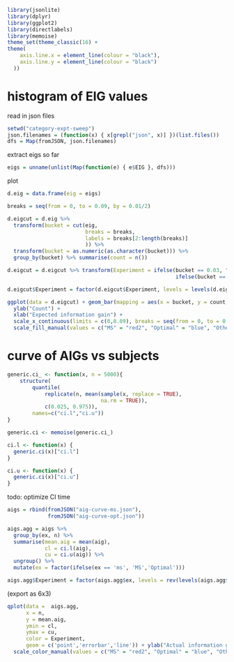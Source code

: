 ```r
library(jsonlite)
library(dplyr)
library(ggplot2)
library(directlabels)
library(memoise)
theme_set(theme_classic(16) +
theme(
    axis.line.x = element_line(colour = "black"),
    axis.line.y = element_line(colour = "black")
  ))
```

# histogram of EIG values

read in json files

```r
setwd("category-expt-sweep")
json.filenames = (function(x) { x[grepl("json", x)] })(list.files())
dfs = Map(fromJSON, json.filenames)
```

extract eigs so far
```r
eigs = unname(unlist(Map(function(e) { e$EIG }, dfs)))
```

plot
```r
d.eig = data.frame(eig = eigs) 

breaks = seq(from = 0, to = 0.09, by = 0.01/2)

d.eigcut = d.eig %>%
  transform(bucket = cut(eig,
                         breaks = breaks,
                         labels = breaks[2:length(breaks)]
                         )) %>%
  transform(bucket = as.numeric(as.character(bucket))) %>%
  group_by(bucket) %>% summarise(count = n())

d.eigcut = d.eigcut %>% transform(Experiment = ifelse(bucket == 0.03, "MS",
                                                      ifelse(bucket == 0.085, "Optimal", "Other")))

d.eigcut$Experiment = factor(d.eigcut$Experiment, levels = levels(d.eigcut$Experiment)[c(2,1,3)])

ggplot(data = d.eigcut) + geom_bar(mapping = aes(x = bucket, y = count, fill = Experiment), stat = 'identity') + 
  ylab("Count") +
  xlab("Expected information gain") + 
  scale_x_continuous(limits = c(0,0.09), breaks = seq(from = 0, to = 0.09, by = 0.09 / 3)) + 
  scale_fill_manual(values = c("MS" = "red2", "Optimal" = "blue", "Other" = "grey60"))
```

# curve of AIGs vs subjects

```r
generic.ci_ <- function(x, n = 5000){
    structure(
        quantile(
            replicate(n, mean(sample(x, replace = TRUE),
                              na.rm = TRUE)),
            c(0.025, 0.975)),
        names=c("ci.l","ci.u"))
}

generic.ci <- memoise(generic.ci_)

ci.l <- function(x) {
  generic.ci(x)["ci.l"]
}

ci.u <- function(x) {
  generic.ci(x)["ci.u"]
}
```

todo: optimize CI time
```r
aigs = rbind(fromJSON("aig-curve-ms.json"),
             fromJSON("aig-curve-opt.json"))

aigs.agg = aigs %>%
  group_by(ex, n) %>%
  summarise(mean.aig = mean(aig),
            cl = ci.l(aig),
            cu = ci.u(aig)) %>%
  ungroup() %>%
  mutate(ex = factor(ifelse(ex == 'ms', 'MS','Optimal')))

aigs.agg$Experiment = factor(aigs.agg$ex, levels = rev(levels(aigs.agg$ex)))
```

(export as 6x3)
```r
qplot(data =  aigs.agg,
      x = n,
      y = mean.aig,
      ymin = cl,
      ymax = cu,
      color = Experiment,
      geom = c('point','errorbar','line')) + ylab("Actual information gain") + xlab("Number of participants") +
  scale_color_manual(values = c("MS" = "red2", "Optimal" = "blue", "Other" = "grey60"))

```


